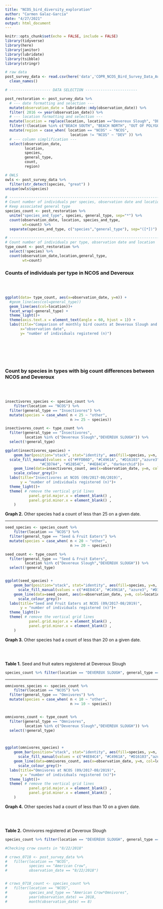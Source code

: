 ```yaml
---
title: "NCOS_bird_diversity_exploration"
author: "Carmen Galaz-García"
date: "4/27/2021"
output: html_document
---
```


```r
knitr::opts_chunk$set(echo = FALSE, include = FALSE)
library(tidyverse)
library(here)
library(janitor)
library(lubridate)
library(tsibble)
library(stringr)

# raw data
post_survey_data <- read.csv(here('data','COPR_NCOS_Bird_Survey_Data_Aug2017_Aug2019.csv')) %>% 
  clean_names()

```


```r
# ------------------- DATA SELECTION ------------------------

post_restoration <- post_survey_data %>% 
  # --- date formatting and selection ---
  mutate(observation_date = lubridate::mdy(observation_date)) %>%
  filter( 2016 <= year(observation_date)) %>% 
  # --- location formatting and selection ---
  mutate(location = replace(location, location =="Devereux Slough", "DEVEREUX SLOUGH")) %>% 
  filter(!(location %in% c("BEACH SOUTH", "BEACH NORTH", "OUT OF POLYGON"))) %>% 
  mutate(region = case_when( location == "NCOS" ~ "NCOS",
                              location != "NCOS" ~ "DEV" )) %>% 
  # --- column simplification ---
  select(observation_date, 
         location,
         species,
         general_type,
         count,
         region) 
```

```r
# OWLS
owls <- post_survey_data %>% 
  filter(str_detect(species, "great") )
unique(owls$species)
```

```r
# -------------------------------------------------------------------------------
# Count number of individuals per species, observation date and location
# Keep associated general type
species_count <- post_restoration %>% 
  unite("species_and_type", species, general_type, sep="*") %>% 
  count(observation_date, location, species_and_type,
        wt=count) %>% 
  separate(species_and_type, c("species","general_type"), sep="([*])") 

# -------------------------------------------------------------------------------
# Count number of individuals per type, observation date and location
type_count <- post_restoration %>% 
  select(!species) %>% 
  count(observation_date,location,general_type, 
        wt=count)

```


### Counts of individuals per type in NCOS and Deveroux

<br>
<br>

```r
ggplot(data= type_count, aes(x=observation_date, y=n)) +
  #geom_line(aes(col=general_type)) 
  geom_line(aes(col=location))+
  facet_wrap(~general_type) +
  theme_light()+
  theme(axis.text.x = element_text(angle = 60, hjust = 1)) +
  labs(title="Comparison of monthly bird counts at Deveroux Slough and NCOS \ngrouping by general type",
       x="observation date",
       y= "number of individuals registered (n)")

```

<br>
<br>
<br>
<br>

### Count by species in types with big count differences between NCOS and Deveroux
<br>
<br>

```r
insectivores_species <- species_count %>% 
    filter(location == "NCOS") %>% 
  filter(general_type == "Insectivores") %>% 
  mutate(species = case_when( n < 25 ~ "other",
                              n >= 25 ~ species)) 

insectivores_count <- type_count %>% 
  filter(general_type == "Insectivores",
         location %in% c("Devereux Slough","DEVEREUX SLOUGH")) %>% 
  select(!general_type) 

ggplot(insectivores_species) + 
    geom_bar(position="stack", stat="identity", aes(fill=species, y=n, x=observation_date))+
  scale_fill_manual(values = c("#FFDB6D", "#C4961A", "#D16103","azure3", 
                "#C3D7A4", "#52854C", "#4E84C4", "darkorchid"))+
    geom_line(data=insectivores_count, aes(x=observation_date, y=n, col=location))+
    scale_colour_grey()+
  labs(title="Insectivores at NCOS (09/2017-08/2019)",
       y = "number of individuals registered (n)")+
  theme_light()+
  theme( # remove the vertical grid lines
           panel.grid.major.x = element_blank() ,
           panel.grid.minor.x = element_blank() ,
    )

```


**Graph 2.** Other species had a count of less than 25 on a given date.


---



```r
seed_species <- species_count %>% 
    filter(location == "NCOS") %>% 
  filter(general_type == "Seed & Fruit Eaters") %>% 
  mutate(species = case_when( n < 20 ~ "other",
                              n >= 20 ~ species)) 

seed_count <- type_count %>% 
  filter(general_type == "Seed & Fruit Eaters",
         location %in% c("Devereux Slough","DEVEREUX SLOUGH")) %>% 
  select(!general_type) 


ggplot(seed_species) + 
    geom_bar(position="stack", stat="identity", aes(fill=species, y=n, x=observation_date))+
      scale_fill_manual(values = c("#4E84C4", "#C4961A", "azure3", "#D16103","#C3D7A4"))+
    geom_line(data=seed_count, aes(x=observation_date, y=n, col=location))+
      scale_colour_grey()+
  labs(title="Seed and Fruit Eaters at NCOS (09/2017-08/2019)",
       y = "number of individuals registered (n)")+
  theme_light()+
  theme( # remove the vertical grid lines
           panel.grid.major.x = element_blank() ,
           panel.grid.minor.x = element_blank() ,
    )

```

**Graph 3.** Other species had a count of less than 20 on a given date.

<br>
<br>

**Table 1.** Seed and fruit eaters registered at Deveroux Slough
```r
species_count %>% filter(location == "DEVEREUX SLOUGH", general_type == "Seed & Fruit Eaters") 
```

---

```r

omnivores_species <- species_count %>% 
    filter(location == "NCOS") %>% 
  filter(general_type == "Omnivores") %>% 
  mutate(species = case_when( n < 10 ~ "other",
                              n >= 10 ~ species)) 


omnivores_count <- type_count %>% 
  filter(general_type == "Omnivores",
         location %in% c("Devereux Slough","DEVEREUX SLOUGH")) %>% 
  select(!general_type) 



ggplot(omnivores_species) + 
    geom_bar(position="stack", stat="identity", aes(fill=species, y=n, x=observation_date))+
      scale_fill_manual(values = c("#4E84C4", "#C4961A", "#D16103","azure3"))+
    geom_line(data=omnivores_count, aes(x=observation_date, y=n, col=location))+
      scale_colour_grey()+
  labs(title="Omnivores at NCOS (09/2017-08/2019)",
       y = "number of individuals registered (n)")+
  theme_light()+
  theme( # remove the vertical grid lines
           panel.grid.major.x = element_blank() ,
           panel.grid.minor.x = element_blank() ,
    )

```

**Graph 4.** Other species had a count of less than 10 on a given date.

<br>
<br>

**Table 2.**  Omnivores registered at Deveroux Slough
```r
species_count %>% filter(location == "DEVEREUX SLOUGH", general_type == "Omnivores") 
```

```r

#Checking crow counts in "8/22/2018"

# crows_0718 <- post_survey_data %>% 
#   filter(location == "NCOS", 
#          species == "American Crow",
#          observation_date == "8/22/2018")


# crows_0718_count <- species_count %>% 
#   filter(location == "NCOS", 
#          species_and_type == "American Crow*Omnivores",
#          year(observation_date) == 2018,
#          month(observation_date) == 8)
```
